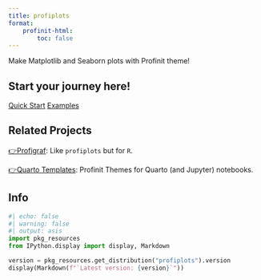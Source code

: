 ```yaml
---
title: profiplots
format:
    profinit-html:
        toc: false
---
```


Make Matplotlib and Seaborn plots with Profinit theme!

## Start your journey here!

::: {.hero-buttons}
[Quick Start](users/quickstart.qmd){.btn-secondary .btn .btn-lg role="button"}
[Examples](users/examples/index.qmd){.btn-secondary .btn .btn-lg role="button"}
::: 

## Related Projects

::: {}
[👉Profigraf](https://datascience.profinitservices.cz/sablony/profitemplates/): Like `profiplots` but for `R`.
:::

::: {}
[👉Quarto Templates](https://datascience.profinitservices.cz/sablony/quarto-templates/): Profinit Themes for Quarto (and Jupyter) notebooks.
:::

## Info


```python
#| echo: false
#| warning: false
#| output: asis
import pkg_resources
from IPython.display import display, Markdown

version = pkg_resources.get_distribution("profiplots").version
display(Markdown(f"`Latest version: {version}`"))
```